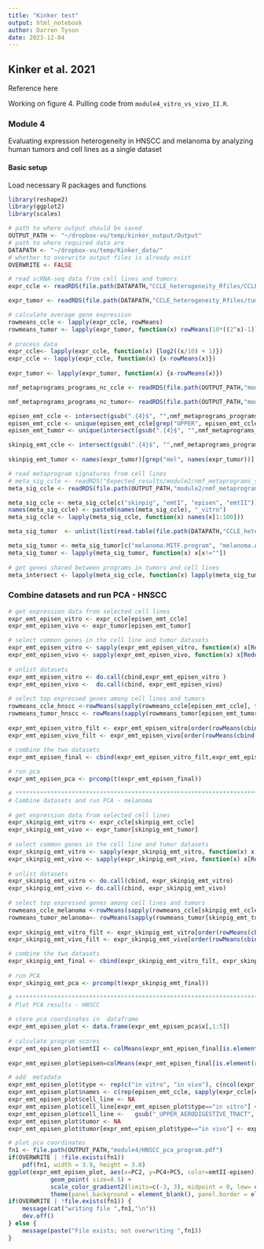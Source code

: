 ```yaml
---
title: "Kinker test"
output: html_notebook
author: Darren Tyson
date: 2023-12-04
---
```


## Kinker et al. 2021
Reference here

Working on figure 4. Pulling code from `module4_vitro_vs_vivo_II.R`.

### Module 4  
Evaluating expression heterogeneity in HNSCC and melanoma by analyzing human tumors and cell lines as a single dataset

#### Basic setup
Load necessary R packages and functions

```r
library(reshape2)
library(ggplot2)
library(scales)
```

```r
# path to where output should be saved
OUTPUT_PATH <- "~/dropbox-vu/temp/kinker_output/Output" 
# path to where required data are
DATAPATH <- "~/dropbox-vu/temp/Kinker_data/"
# whether to overwrite output files is already exist
OVERWRITE <- FALSE 
```


```r
# read scRNA-seq data from cell lines and tumors
expr_ccle <- readRDS(file.path(DATAPATH,"CCLE_heterogeneity_Rfiles/CCLE_scRNAseq_CPM.RDS")) # CCLE cell lines

expr_tumor <- readRDS(file.path(DATAPATH,"CCLE_heterogeneity_Rfiles/tumors_scRNAseq_logTPM.RDS")) # human tumors

# calculate average gene expression
rowmeans_ccle <- lapply(expr_ccle, rowMeans)                 
rowmeans_tumor <- lapply(expr_tumor, function(x) rowMeans(10*((2^x)-1)))  
                          
# process data                            
expr_ccle<- lapply(expr_ccle, function(x) {log2((x/10) + 1)})                        
expr_ccle <- lapply(expr_ccle, function(x) {x-rowMeans(x)})
 
expr_tumor <- lapply(expr_tumor, function(x) {x-rowMeans(x)})

```

```r
nmf_metaprograms_programs_nc_ccle <- readRDS(file.path(OUTPUT_PATH,"module2/nmf_metaprograms_programs_nc_ccle.RDS"))

nmf_metaprograms_programs_nc_tumor<- readRDS(file.path(OUTPUT_PATH,"module2/nmf_metaprograms_programs_nc_tumor.RDS")) # programs in each tumor metaprogram  
```


```r
episen_emt_ccle <- intersect(gsub(".{4}$", "",nmf_metaprograms_programs_nc_ccle$episen), gsub(".{4}$", "",nmf_metaprograms_programs_nc_ccle$emtII))
episen_emt_ccle <- unique(episen_emt_ccle[grep("UPPER", episen_emt_ccle)])  # HNCSS cell lines harboring both EpiSen and EMTII                                                                               
episen_emt_tumor <- unique(intersect(gsub(".{4}$", "",nmf_metaprograms_programs_nc_tumor$episen), gsub(".{4}$", "",nmf_metaprograms_programs_nc_tumor$emt))) # HNCSS tumors harboring both EpiSen and EMTII    

skinpig_emt_ccle <- intersect(gsub(".{4}$", "",nmf_metaprograms_programs_nc_ccle$skinpig), gsub(".{4}$", "",nmf_metaprograms_programs_nc_ccle$emtI)) # melanoma cell lines harboring both skinpig and EMTI      
                                  
skinpig_emt_tumor <- names(expr_tumor)[grep("mel", names(expr_tumor))] # melanoma tumors harboring both skinpig and EMTI  

# read metaprogram signatures from cell lines
# meta_sig_ccle <- readRDS("Expected_results/module2/nmf_metaprograms_sig_nc_ccle.RDS")
meta_sig_ccle <- readRDS(file.path(OUTPUT_PATH,"module2/nmf_metaprograms_sig_nc_ccle.RDS"))

meta_sig_ccle <- meta_sig_ccle[c("skinpig", "emtI", "episen", "emtII")]
names(meta_sig_ccle) <- paste0(names(meta_sig_ccle), "_vitro")                         
meta_sig_ccle <- lapply(meta_sig_ccle, function(x) names(x[1:100]))           
```


```r
meta_sig_tumor  <- unlist(list(read.table(file.path(DATAPATH,"CCLE_heterogeneity_Rfiles/metaprograms_tumors_literature.txt"), sep = "\t", header = T,stringsAsFactors = F)), recursive=F)

meta_sig_tumor <- meta_sig_tumor[c("melanoma.MITF.program", "melanoma.AXL.program", "HNSCC.PEMT","HNSCC.Epidif.1" )]  
meta_sig_tumor <- lapply(meta_sig_tumor, function(x) x[x!=""])                                             
  
# get genes shared between programs in tumors and cell lines                
meta_intersect <- lapply(meta_sig_ccle, function(x) lapply(meta_sig_tumor, function(y) intersect(x,y)))

```
### Combine datasets and run PCA - HNSCC

```r
# get expression data from selected cell lines
expr_emt_episen_vitro <- expr_ccle[episen_emt_ccle]
expr_emt_episen_vivo <- expr_tumor[episen_emt_tumor]

# select common genes in the cell line and tumor datasets             
expr_emt_episen_vitro <- sapply(expr_emt_episen_vitro, function(x) x[Reduce(intersect, c(lapply( expr_emt_episen_vitro, rownames), lapply(expr_emt_episen_vivo, rownames))),])
expr_emt_episen_vivo <- sapply(expr_emt_episen_vivo, function(x) x[Reduce(intersect, c(lapply(expr_emt_episen_vitro, rownames), lapply(expr_emt_episen_vivo, rownames))),]) 
 
# unlist datasets                               
expr_emt_episen_vitro <- do.call(cbind,expr_emt_episen_vitro )        
expr_emt_episen_vivo <-  do.call(cbind, expr_emt_episen_vivo)                  
                                                         
# select top expressed genes among cell lines and tumors      
rowmeans_ccle_hnscc <-rowMeans(sapply(rowmeans_ccle[episen_emt_ccle], function(x) x[rownames(expr_emt_episen_vitro)]))                                           
rowmeans_tumor_hnscc <- rowMeans(sapply(rowmeans_tumor[episen_emt_tumor], function(x) x[rownames(expr_emt_episen_vitro)]))
                
expr_emt_episen_vitro_filt <- expr_emt_episen_vitro[order(rowMeans(cbind(rowmeans_ccle_hnscc, rowmeans_tumor_hnscc)), decreasing=T)[1:4500] ,]
expr_emt_episen_vivo_filt <- expr_emt_episen_vivo[order(rowMeans(cbind(rowmeans_ccle_hnscc, rowmeans_tumor_hnscc)), decreasing=T)[1:4500]  ,]
 
# combine the two datasets                                        
expr_emt_episen_final <- cbind(expr_emt_episen_vitro_filt,expr_emt_episen_vivo_filt)    

# run pca
expr_emt_episen_pca <- prcomp(t(expr_emt_episen_final))                       

```


```r
# **************************************************************************
# Combine datasets and run PCA - melanoma
                                                         
# get expression data from selected cell lines
expr_skinpig_emt_vitro <- expr_ccle[skinpig_emt_ccle]
expr_skinpig_emt_vivo <- expr_tumor[skinpig_emt_tumor]                
                                        
# select common genes in the cell line and tumor datasets             
expr_skinpig_emt_vitro <- sapply(expr_skinpig_emt_vitro, function(x) x[Reduce(intersect, c(lapply( expr_skinpig_emt_vitro, rownames), lapply(expr_skinpig_emt_vivo, rownames))),])
expr_skinpig_emt_vivo <- sapply(expr_skinpig_emt_vivo, function(x) x[Reduce(intersect, c(lapply(expr_skinpig_emt_vitro, rownames), lapply(expr_skinpig_emt_vivo, rownames))),])    
                              
# unlist datasets                               
expr_skinpig_emt_vitro <- do.call(cbind, expr_skinpig_emt_vitro)        
expr_skinpig_emt_vivo <- do.call(cbind, expr_skinpig_emt_vivo)                               
                                                         
# select top expressed genes among cell lines and tumors      
rowmeans_ccle_melanoma <-rowMeans(sapply(rowmeans_ccle[skinpig_emt_ccle], function(x) x[rownames(expr_skinpig_emt_vitro)]))                                        
rowmeans_tumor_melanoma<- rowMeans(sapply(rowmeans_tumor[skinpig_emt_tumor], function(x) x[rownames(expr_skinpig_emt_vitro)]))
 
expr_skinpig_emt_vitro_filt <- expr_skinpig_emt_vitro[order(rowMeans(cbind(rowmeans_ccle_melanoma, rowmeans_tumor_melanoma)), decreasing=T)[1:4500] ,]
expr_skinpig_emt_vivo_filt <- expr_skinpig_emt_vivo[order(rowMeans(cbind(rowmeans_ccle_melanoma, rowmeans_tumor_melanoma)), decreasing=T)[1:4500] ,]

# combine the two datasets                                                       
expr_skinpig_emt_final <- cbind(expr_skinpig_emt_vitro_filt, expr_skinpig_emt_vivo_filt) 
                                          
# run PCA                                          
expr_skinpig_emt_pca <- prcomp(t(expr_skinpig_emt_final))                           
```

```r
# **************************************************************************
# Plot PCA results - HNSCC
                                                                                            
# store pca coordinates in  dataframe                        
expr_emt_episen_plot <- data.frame(expr_emt_episen_pca$x[,1:5])
 
# calculate program scores 
expr_emt_episen_plot$emtII <- colMeans(expr_emt_episen_final[is.element(rownames(expr_emt_episen_final), meta_intersect$emtII_vitro$HNSCC.PEMT),])
                                          
expr_emt_episen_plot$episen=colMeans(expr_emt_episen_final[is.element(rownames(expr_emt_episen_final), meta_intersect$episen_vitro$`HNSCC.Epidif.1`),])    

# add  metadata     
expr_emt_episen_plot$type <- rep(c("in vitro", "in vivo"), c(ncol(expr_emt_episen_vitro), ncol(expr_emt_episen_vivo)))                                          
expr_emt_episen_plot$names <- c(rep(episen_emt_ccle, sapply(expr_ccle[episen_emt_ccle],ncol)),rep(episen_emt_tumor, sapply(expr_tumor[episen_emt_tumor],ncol)) )
expr_emt_episen_plot$cell_line <- NA
expr_emt_episen_plot$cell_line[expr_emt_episen_plot$type=="in vitro"] <- expr_emt_episen_plot$names[expr_emt_episen_plot$type=="in vitro"] 
expr_emt_episen_plot$cell_line <-   gsub("_UPPER_AERODIGESTIVE_TRACT", "", expr_emt_episen_plot$cell_line)   
expr_emt_episen_plot$tumor <- NA
expr_emt_episen_plot$tumor[expr_emt_episen_plot$type=="in vivo"] <- expr_emt_episen_plot$names[expr_emt_episen_plot$type=="in vivo"]      

```

```r
# plot pca coordinates
fn1 <- file.path(OUTPUT_PATH,"module4/HNSCC_pca_program.pdf")
if(OVERWRITE | !file.exists(fn1)) 
    pdf(fn1, width = 3.9, height = 3.8)  
ggplot(expr_emt_episen_plot, aes(x=PC2, y=PC4+PC5, color=emtII-episen)) +
            geom_point( size=0.5) +
            scale_color_gradient2(limits=c(-3, 3), midpoint = 0, low= c("#053061" ,"#2166AC" ,"#4393C3" ,"#92C5DE"   ), mid= c("#D1E5F0", "gray95", "#FDDBC7"), high = c( "#F4A582", "#D6604D" ,"#B2182B" ,"#67001F") ,   oob=squish, name="Relative score\n(EMT II - Episen)") +
            theme(panel.background = element_blank(), panel.border = element_rect(fill=F), legend.text.align = 0.5, axis.text=element_text(size=12), axis.title = element_text(size=13), legend.title.align = 0.5, legend.position = "top", legend.title = element_text(size=12, vjust = 1), legend.text = element_text(size=11), plot.margin=unit(c(0.1,2,0.1,0.1), "cm"))
if(OVERWRITE | !file.exists(fn1)) {
    message(cat("writing file ",fn1,"\n"))
    dev.off()
} else {
    message(paste("File exists; not overwriting ",fn1))
}
```

